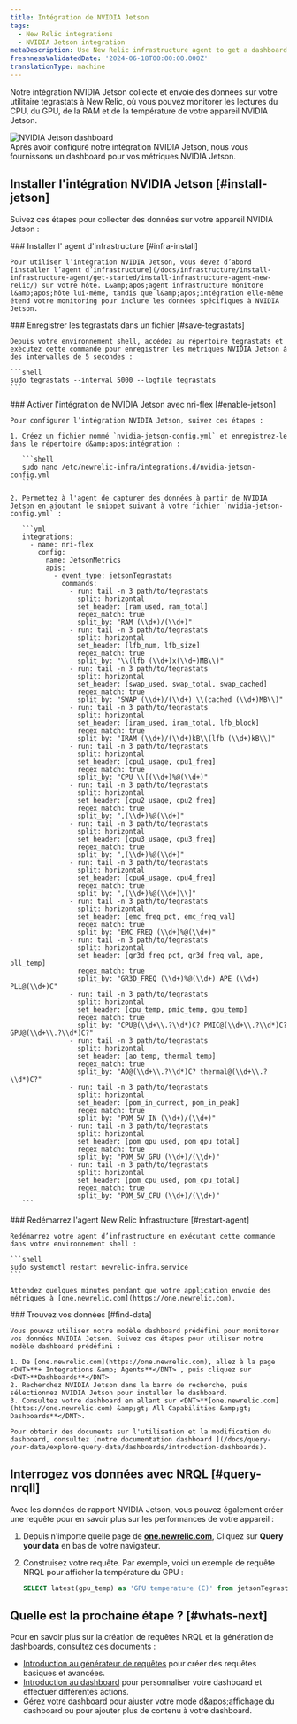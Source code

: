 ```yaml
---
title: Intégration de NVIDIA Jetson
tags:
  - New Relic integrations
  - NVIDIA Jetson integration
metaDescription: Use New Relic infrastructure agent to get a dashboard with metrics from your NVIDIA Jetson.
freshnessValidatedDate: '2024-06-18T00:00:00.000Z'
translationType: machine
---
```


Notre intégration NVIDIA Jetson collecte et envoie des données sur votre utilitaire tegrastats à New Relic, où vous pouvez monitorer les lectures du CPU, du GPU, de la RAM et de la température de votre appareil NVIDIA Jetson.

<img title="NVIDIA Jetson dashboard" alt="NVIDIA Jetson dashboard" src="/images/infrastructure_screenshot_full-nvidia-jetson-dashboard.webp" />

<figcaption>
  Après avoir configuré notre intégration NVIDIA Jetson, nous vous fournissons un dashboard pour vos métriques NVIDIA Jetson.
</figcaption>

## Installer l'intégration NVIDIA Jetson [#install-jetson]

Suivez ces étapes pour collecter des données sur votre appareil NVIDIA Jetson :

<Steps>
  <Step>
    ### Installer l' agent d'infrastructure [#infra-install]

    Pour utiliser l’intégration NVIDIA Jetson, vous devez d’abord [installer l’agent d’infrastructure](/docs/infrastructure/install-infrastructure-agent/get-started/install-infrastructure-agent-new-relic/) sur votre hôte. L&amp;apos;agent infrastructure monitore l&amp;apos;hôte lui-même, tandis que l&amp;apos;intégration elle-même étend votre monitoring pour inclure les données spécifiques à NVIDIA Jetson.
  </Step>

  <Step>
    ### Enregistrer les tegrastats dans un fichier [#save-tegrastats]

    Depuis votre environnement shell, accédez au répertoire tegrastats et exécutez cette commande pour enregistrer les métriques NVIDIA Jetson à des intervalles de 5 secondes :

    ```shell
    sudo tegrastats --interval 5000 --logfile tegrastats
    ```
  </Step>

  <Step>
    ### Activer l'intégration de NVIDIA Jetson avec nri-flex [#enable-jetson]

    Pour configurer l’intégration NVIDIA Jetson, suivez ces étapes :

    1. Créez un fichier nommé `nvidia-jetson-config.yml` et enregistrez-le dans le répertoire d&amp;apos;intégration :

       ```shell
       sudo nano /etc/newrelic-infra/integrations.d/nvidia-jetson-config.yml
       ```

    2. Permettez à l'agent de capturer des données à partir de NVIDIA Jetson en ajoutant le snippet suivant à votre fichier `nvidia-jetson-config.yml` :

       ```yml
       integrations:
         - name: nri-flex
           config:
             name: JetsonMetrics
             apis:
               - event_type: jetsonTegrastats
                 commands:
                   - run: tail -n 3 path/to/tegrastats
                     split: horizontal
                     set_header: [ram_used, ram_total]
                     regex_match: true
                     split_by: "RAM (\\d+)/(\\d+)"
                   - run: tail -n 3 path/to/tegrastats
                     split: horizontal
                     set_header: [lfb_num, lfb_size]
                     regex_match: true
                     split_by: "\\(lfb (\\d+)x(\\d+)MB\\)"
                   - run: tail -n 3 path/to/tegrastats
                     split: horizontal
                     set_header: [swap_used, swap_total, swap_cached]
                     regex_match: true
                     split_by: "SWAP (\\d+)/(\\d+) \\(cached (\\d+)MB\\)" 
                   - run: tail -n 3 path/to/tegrastats
                     split: horizontal
                     set_header: [iram_used, iram_total, lfb_block]
                     regex_match: true
                     split_by: "IRAM (\\d+)/(\\d+)kB\\(lfb (\\d+)kB\\)"        
                   - run: tail -n 3 path/to/tegrastats
                     split: horizontal
                     set_header: [cpu1_usage, cpu1_freq]
                     regex_match: true
                     split_by: "CPU \\[(\\d+)%@(\\d+)" 
                   - run: tail -n 3 path/to/tegrastats
                     split: horizontal
                     set_header: [cpu2_usage, cpu2_freq]
                     regex_match: true
                     split_by: ",(\\d+)%@(\\d+)" 
                   - run: tail -n 3 path/to/tegrastats
                     split: horizontal
                     set_header: [cpu3_usage, cpu3_freq]
                     regex_match: true
                     split_by: ",(\\d+)%@(\\d+)" 
                   - run: tail -n 3 path/to/tegrastats
                     split: horizontal
                     set_header: [cpu4_usage, cpu4_freq]
                     regex_match: true
                     split_by: ",(\\d+)%@(\\d+)\\]"       
                   - run: tail -n 3 path/to/tegrastats
                     split: horizontal
                     set_header: [emc_freq_pct, emc_freq_val]
                     regex_match: true
                     split_by: "EMC_FREQ (\\d+)%@(\\d+)"
                   - run: tail -n 3 path/to/tegrastats
                     split: horizontal
                     set_header: [gr3d_freq_pct, gr3d_freq_val, ape, pll_temp]
                     regex_match: true
                     split_by: "GR3D_FREQ (\\d+)%@(\\d+) APE (\\d+) PLL@(\\d+)C" 
                   - run: tail -n 3 path/to/tegrastats
                     split: horizontal
                     set_header: [cpu_temp, pmic_temp, gpu_temp]
                     regex_match: true
                     split_by: "CPU@(\\d+\\.?\\d*)C? PMIC@(\\d+\\.?\\d*)C? GPU@(\\d+\\.?\\d*)C?"
                   - run: tail -n 3 path/to/tegrastats
                     split: horizontal
                     set_header: [ao_temp, thermal_temp]
                     regex_match: true
                     split_by: "AO@(\\d+\\.?\\d*)C? thermal@(\\d+\\.?\\d*)C?"
                   - run: tail -n 3 path/to/tegrastats
                     split: horizontal
                     set_header: [pom_in_currect, pom_in_peak]
                     regex_match: true
                     split_by: "POM_5V_IN (\\d+)/(\\d+)"
                   - run: tail -n 3 path/to/tegrastats
                     split: horizontal
                     set_header: [pom_gpu_used, pom_gpu_total]
                     regex_match: true
                     split_by: "POM_5V_GPU (\\d+)/(\\d+)"   
                   - run: tail -n 3 path/to/tegrastats
                     split: horizontal
                     set_header: [pom_cpu_used, pom_cpu_total]
                     regex_match: true
                     split_by: "POM_5V_CPU (\\d+)/(\\d+)"            
       ```
  </Step>

  <Step>
    ### Redémarrez l'agent New Relic Infrastructure [#restart-agent]

    Redémarrez votre agent d’infrastructure en exécutant cette commande dans votre environnement shell :

    ```shell
    sudo systemctl restart newrelic-infra.service
    ```

    Attendez quelques minutes pendant que votre application envoie des métriques à [one.newrelic.com](https://one.newrelic.com).
  </Step>

  <Step>
    ### Trouvez vos données [#find-data]

    Vous pouvez utiliser notre modèle dashboard prédéfini pour monitorer vos données NVIDIA Jetson. Suivez ces étapes pour utiliser notre modèle dashboard prédéfini :

    1. De [one.newrelic.com](https://one.newrelic.com), allez à la page <DNT>**+ Integrations &amp; Agents**</DNT> , puis cliquez sur <DNT>**Dashboards**</DNT>
    2. Recherchez NVIDIA Jetson dans la barre de recherche, puis sélectionnez NVIDIA Jetson pour installer le dashboard.
    3. Consultez votre dashboard en allant sur <DNT>**[one.newrelic.com](https://one.newrelic.com) &amp;gt; All Capabilities &amp;gt; Dashboards**</DNT>.

    Pour obtenir des documents sur l'utilisation et la modification du dashboard, consultez [notre documentation dashboard ](/docs/query-your-data/explore-query-data/dashboards/introduction-dashboards).
  </Step>
</Steps>

## Interrogez vos données avec NRQL [#query-nrqll]

Avec les données de rapport NVIDIA Jetson, vous pouvez également créer une requête pour en savoir plus sur les performances de votre appareil :

1. Depuis n'importe quelle page de **[one.newrelic.com](https://one.newrelic.com)**, Cliquez sur **Query your data** en bas de votre navigateur.

2. Construisez votre requête. Par exemple, voici un exemple de requête NRQL pour afficher la température du GPU :

   ```sql
   SELECT latest(gpu_temp) as 'GPU temperature (C)' from jetsonTegrastats 
   ```

## Quelle est la prochaine étape ? [#whats-next]

Pour en savoir plus sur la création de requêtes NRQL et la génération de dashboards, consultez ces documents :

* [Introduction au générateur de requêtes](/docs/query-your-data/explore-query-data/query-builder/introduction-query-builder) pour créer des requêtes basiques et avancées.
* [Introduction au dashboard](/docs/query-your-data/explore-query-data/dashboards/introduction-dashboards) pour personnaliser votre dashboard et effectuer différentes actions.
* [Gérez votre dashboard](/docs/query-your-data/explore-query-data/dashboards/manage-your-dashboard) pour ajuster votre mode d&amp;apos;affichage du dashboard ou pour ajouter plus de contenu à votre dashboard.
